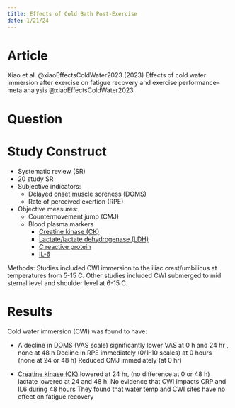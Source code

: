 ```yaml
---
title: Effects of Cold Bath Post-Exercise
date: 1/21/24
---
```


# Article

Xiao et al. @xiaoEffectsColdWater2023 (2023) Effects of cold water immersion after exercise on fatigue recovery and exercise performance--meta analysis @xiaoEffectsColdWater2023

# Question

# Study Construct

- Systematic review (SR)
- 20 study SR
- Subjective indicators:
    - Delayed onset muscle soreness (DOMS)
    - Rate of perceived exertion (RPE)
- Objective measures:
    - Countermovement jump (CMJ)
    - Blood plasma markers
        - [Creatine kinase (CK)](#results)
        - [Lactate/lactate dehydrogenase (LDH)](#results)
        - [C reactive protein](#results)
        - [IL-6](#results)

Methods:
Studies included CWI immersion to the iliac crest/umbilicus at temperatures from 5-15 C. Other studies included CWI submerged to mid sternal level and shoulder level at 6-15 C.


# Results

Cold water immersion (CWI) was found to have:

- A decline in DOMS  (VAS scale) significantly lower VAS at 0 h and 24 hr , none at 48 h
Decline in RPE immediately (0/1-10 scales) at 0 hours (none at 24 or 48 h)
Reduced CMJ immediately (at 0 hr)

- [Creatine kinase (CK)]({{< var ref-creatine-kinase.path >}}) lowered at 24 hr, (no difference at 0 or 48 h)
lactate lowered at 24 and 48 h. 
No evidence that CWI impacts CRP and IL6 during 48 hours
They found that water temp and CWI sites have no effect on fatigue recovery
